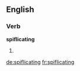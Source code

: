 
==English==

===Verb===
'''spiflicating'''

# {{present participle of|spiflicate}}

[[de:spiflicating]]
[[fr:spiflicating]]